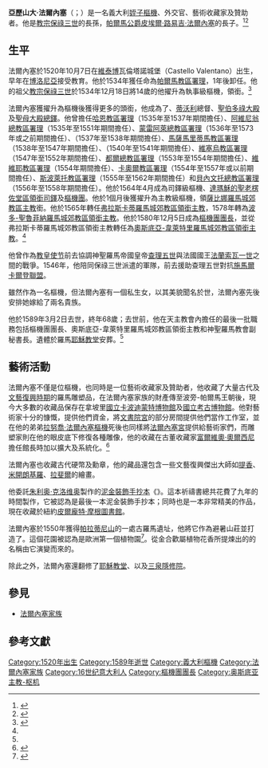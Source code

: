 {{Refimprove|time=2020-01-13T20:02:10+00:00}}
{{About|亞歷山大·法爾內塞樞機|其它同名的“亞歷山德羅·法爾內塞”（Alessandro Farnese）|亞歷山德羅·法爾內塞}}
{{NoteTA
|G1=地名
|1=zh-hant:都爾; zh-hans:图尔;
|2=zh-hk:葉理諾; zh-tw:業樂;
|3=zh-hk:安多尼; zh-mo:安多尼; zh-tw:安東尼;
}}
{{Infobox Christian leader
| type             = cardinal
| honorific-prefix =
| name             = 亞歷山大·法爾內塞<br />Alessandro Farnese
| honorific-suffix = 
| title            = [[樞機團團長|樞機團團長]]<br />[[天主教奧斯底亞羅馬城郊教區|奧斯底亞-韋萊特里羅馬城郊教區領銜主教]]
| image            = [[File:Cardinal_Farnese.jpg|250px]]
| caption          = 
| province         = 
| diocese          = 
| see              = 
| term_start       = 1580年12月5日
| term_end         = 1589年3月2日
| predecessor      = {{link-en|若望·莫羅內|Giovanni Morone|若望·葉理諾·莫羅內}}<ref name="Miranda_CardinalBishops">{{cite web |last1=Miranda |first1=Salvador |title=Suburbicarian Dioceses and Cardinal Patriarchs of Oriental Rite |url=https://webdept.fiu.edu/~mirandas/sub-sees.htm |publisher=Florida International University |accessdate=2020-01-13 |archiveurl=https://web.archive.org/web/20200113195921/https://webdept.fiu.edu/~mirandas/sub-sees.htm |archivedate=2020-01-13 |language=en |dead-url=no }}</ref>
| successor        = {{link-en|若望·安多尼·塞爾貝洛尼|Giovanni Antonio Serbelloni}}<ref name="Miranda_CardinalBishops" />
| other_post       = {{link-en|宗座文書院|Apostolic Chancery|神聖羅馬教會副秘書長}}（1535年－1589年）
| ordination       = 
| ordained_by      = 
| consecration     = 
| consecrated_by   = 
| cardinal         = 1534年12月18日
| created_cardinal_by = [[教宗保祿三世|教宗保祿三世]]
| rank             =  [[樞機|執事級樞機]]（1534年－1564年）<br />司鐸級樞機（1564年）<br />主教級樞機（1564年－1589年）
| previous_post    = [[天主教帕爾馬教區|帕爾馬教區署理]]（1534年－1535年）<br />{{link-en|魚市場的聖安傑洛堂|Sant'Angelo in Pescheria|魚市場的聖安傑洛執事區領銜執事}}（1534年－1551年）<br />[[天主教哈恩教區|哈恩教區署理]]（1535年－1537年）<br />[[天主教阿維尼翁總教區|阿維尼翁總教區署理]]（1535年－1551年）<br />[[天主教蒙雷阿萊總教區|蒙雷阿萊總教區署理]]（1536年－1573年或之前）<br />{{link-en|天主教比通托教區|Roman Catholic Diocese of Bitonto|比通托教區署理}}（1537年－1538年）<br />[[天主教馬薩馬里蒂馬-皮翁比諾教區|馬薩馬里蒂馬教區署理]]（1538年－1547年）<br />{{link-en|天主教卡韋隆教區|Roman Catholic Diocese of Cavaillon|卡韋隆教區署理}}（1540年－1541年）<br />[[天主教維塞烏教區|維塞烏教區署理]]（1547年－1552年）<br />[[天主教都爾總教區|都爾總教區署理]]（1553年－1554年）<br />[[天主教維維耶教區|維維耶教區署理]]（1554年）<br />[[天主教卡奧爾教區|卡奧爾教區署理]]（1554年－1557年或以前）<br />[[天主教斯波萊托-諾爾恰總教區|斯波萊托教區署理]]（1555年－1562年）<br />[[天主教貝內文托總教區|貝內文托總教區署理]]（1556年－1558年）<br />[[達瑪穌的聖老楞佐次級聖殿|達瑪穌的聖老楞佐堂區領銜司鐸]]（1564年）<br />[[樞機團|樞機團]]{{link-en|首席司鐸|Protopriest}}（1564年）<br />[[天主教薩比娜-波焦米爾泰托羅馬城郊教區|薩比娜羅馬城郊教區領銜主教]]（1564年－1565年）<br />[[天主教弗拉斯卡蒂羅馬城郊教區|弗拉斯卡蒂羅馬城郊教區領銜主教]]（1565年－1578年）<br />[[天主教波多-聖魯菲納羅馬城郊教區|波多-聖魯菲納羅馬城郊教區領銜主教]]（1578年－1580年）
| birth_name       = 
| birth_date       = {{birth date|1520|10|7}}
| birth_place      = [[維泰博|維泰博]]瓦倫塔諾城堡（Castello Valentano）
| death_date       = {{death date and age|1589|03|02|1520|10|7}}
| death_place      = [[羅馬|羅馬]]
| buried           = 羅馬[[耶穌教堂|耶穌教堂]]
| nationality      = 
| religion         = [[天主教|天主教]]
| residence        =
| parents          = 父：[[皮埃爾·路易吉·法爾內塞|皮埃爾·路易吉·法爾內塞]]<br />母：[[吉羅拉瑪·奧爾西尼|吉羅拉瑪·奧爾西尼]]
| alma_mater       = 
| motto            = 
| signature        = 
| coat_of_arms     = Coat of arms of Alejandro Farnesio.svg
}}

'''亞歷山大·法爾內塞'''（{{lang-it|Alessandro Farnese il Giovane}}；{{bd|1520年|10月7日|1589年|3月2日}}）是一名義大利[[姪子樞機|姪子樞機]]、外交官、藝術收藏家及贊助者。他是[[教宗保祿三世|教宗保祿三世]]的長孫，[[帕爾馬公爵|帕爾馬公爵]][[皮埃爾·路易吉·法爾內塞|皮埃爾·路易吉·法爾內塞]]的長子。<ref>{{cite book |first=Giovanna R. |last=Solari |first2=Frederic |last2=Tuten |title=The House of Farnese |location=New York |publisher=Doubleday |year=1968 }}</ref><ref>{{cite book |first=Clare |last=Robertson |title=‘Il Gran Cardinale’: Alessandro Farnese, Patron of the Arts |location=New Haven |publisher=Yale University Press |year=1992 |isbn=0300050453 }}</ref>

== 生平 ==
法爾內塞於1520年10月7日在[[維泰博|維泰博]]瓦倫塔諾城堡（Castello Valentano）出生，早年在[[博洛尼亞|博洛尼亞]]接受教育。他於1534年獲任命為[[天主教帕爾馬教區|帕爾馬教區署理]]，1年後卸任。他的祖父[[教宗保祿三世|教宗保祿三世]]於1534年12月18日將14歲的他擢升為執事級樞機，領{{link-en|魚市場的聖安傑洛堂|Sant'Angelo in Pescheria|魚市場的聖安傑洛執事區執事}}銜。<ref name="Miranda15341218">{{cite web |last1=Miranda |first1=Salvador |title=Consistory of December 18, 1534 (I) |url=https://webdept.fiu.edu/~mirandas/bios1534.htm |publisher=Florida International University |accessdate=2020-01-13 |archiveurl=https://web.archive.org/web/20200113152336/https://webdept.fiu.edu/~mirandas/bios1534.htm |archivedate=2020-01-13 |language=en |dead-url=no }}</ref>

法爾內塞獲擢升為樞機後獲得更多的頭銜，他成為了{{link-en|宗座文書院|Apostolic Chancery|神聖羅馬教會副秘書長}}、[[蒂沃利|蒂沃利]]總督、[[聖伯多祿大殿|聖伯多祿大殿]]及[[聖母大殿|聖母大殿總鐸]]。他曾擔任[[天主教哈恩教區|哈恩教區署理]]（1535年至1537年期間擔任）、[[天主教阿維尼翁總教區|阿維尼翁總教區署理]]（1535年至1551年期間擔任）、[[天主教蒙雷阿萊總教區|蒙雷阿萊總教區署理]]（1536年至1573年或之前期間擔任）、{{link-en|天主教比通托教區|Roman Catholic Diocese of Bitonto|比通托教區署理}}（1537年至1538年期間擔任）、[[天主教馬薩馬里蒂馬-皮翁比諾教區|馬薩馬里蒂馬教區署理]]（1538年至1547年期間擔任）、{{link-en|天主教卡韋隆教區|Roman Catholic Diocese of Cavaillon|卡韋隆教區署理}}（1540年至1541年期間擔任）、[[天主教維塞烏教區|維塞烏教區署理]]（1547年至1552年期間擔任）、[[天主教都爾總教區|都爾總教區署理]]（1553年至1554年期間擔任）、[[天主教維維耶教區|維維耶教區署理]]（1554年期間擔任）、[[天主教卡奧爾教區|卡奧爾教區署理]]（1554年至1557年或以前期間擔任）、[[天主教斯波萊托-諾爾恰總教區|斯波萊托教區署理]]（1555年至1562年期間擔任）和[[天主教貝內文托總教區|貝內文托總教區署理]]（1556年至1558年期間擔任）。他於1564年4月成為司鐸級樞機、[[達瑪穌的聖老楞佐次級聖殿|達瑪穌的聖老楞佐堂區領銜司鐸]]及[[樞機團|樞機團]]{{link-en|首席司鐸|Protopriest}}。他於1個月後獲擢升為主教級樞機，領[[天主教薩比娜-波焦米爾泰托羅馬城郊教區|薩比娜羅馬城郊教區主教]]銜。他於1565年轉任[[天主教弗拉斯卡蒂羅馬城郊教區|弗拉斯卡蒂羅馬城郊教區領銜主教]]，1578年轉為[[天主教波多-聖魯菲納羅馬城郊教區|波多-聖魯菲納羅馬城郊教區領銜主教]]。他於1580年12月5日成為[[樞機團團長|樞機團團長]]，並從弗拉斯卡蒂羅馬城郊教區領銜主教轉任為[[天主教奧斯底亞羅馬城郊教區|奧斯底亞-韋萊特里羅馬城郊教區領銜主教]]。<ref name="Miranda15341218" />

他曾作為[[教皇使节|教皇使节]]前去協調神聖羅馬帝國皇帝[[卡爾五世_(神聖羅馬帝國)|查理五世]]與法國國王[[法蘭索瓦一世|法蘭索瓦一世]]之間的戰爭。1546年，他陪同保祿三世派遣的軍隊，前去援助查理五世對抗[[施馬爾卡爾登聯盟|施馬爾卡爾登聯盟]]。

雖然作為一名樞機，但法爾內塞有一個私生女{{Tsl|it|Clelia Farnese|克萊莉亞·法爾內塞}}，以其美貌聞名於世，法爾內塞先後安排她嫁給了兩名貴族。

他於1589年3月2日去世，終年68歲；去世前，他在天主教會內擔任的最後一批職務包括樞機團團長、奧斯底亞-韋萊特里羅馬城郊教區領銜主教和神聖羅馬教會副秘書長。遺體於羅馬[[耶穌教堂|耶穌教堂]]安葬。<ref name="Miranda15341218" />

==藝術活動==
法爾內塞不僅是位樞機，也同時是一位藝術收藏家及贊助者，他收藏了大量古代及[[文藝復興時期|文藝復興時期]]的羅馬雕塑品，在法爾內塞家族的財產傳至波旁-帕爾馬王朝後，現今大多數的收藏品保存在拿坡里[[卡波迪蒙特美術館|國立卡波迪蒙特博物館]]及[[拿坡里國立考古博物館|國立考古博物館]]。他對藝術家十分的慷慨，提供他們資金，將[[文書院宮|文書院宮]]的部分房間提供他們當作工作室，並在他的弟弟[[拉努喬·法爾內塞_(樞機)|拉努喬·法爾內塞樞機]]死後也同樣將[[法爾內塞宮|法爾內塞宮]]提供給藝術家們，而雕塑家則在他的眼皮底下修復各種雕像，他的收藏在古董收藏家[[富爾維奧·奧爾西尼|富爾維奧·奧爾西尼]]擔任館長時加以擴大及系統化。<ref>{{cite book |first=Christina |last=Riebesell |title=Die Sammlung des Kardinal Farnese: Ein ‘Studio’ für Künstler und Gelehrte |location=Weinheim |publisher=VCH, Acta Humaniora |year=1989 |isbn=352717656X }}</ref>

法爾內塞也收藏古代硬幣及勳章，他的藏品還包含一些文藝復興傑出大師如[[提香|提香]]、[[米開朗基羅|米開朗基羅]]、[[拉斐爾|拉斐爾]]的繪畫。

他委託[[朱利奥·克洛维奥|朱利奥·克洛维奥]]製作的[[泥金裝飾手抄本|泥金裝飾手抄本]]《{{Tsl|en|Farnese Hours|法爾內塞的祈禱書}}》。這本祈禱書總共花費了九年的時間製作，它被認為是最後一本泥金裝飾手抄本；同時也是一本非常精美的作品，現在收藏於紐約[[皮爾龐特·摩根圖書館|皮爾龐特·摩根圖書館]]。

法爾內塞於1550年獲得[[帕拉蒂尼山|帕拉蒂尼山]]的一處古羅馬遺址，他將它作為避暑山莊並打造了{{Tsl|en|Farnese Gardens|法爾內塞花園}}。這個花園被認為是歐洲第一個植物園<ref>{{Cite web |url=http://www.aviewoncities.com/rome/palatinehill.htm |title=帕拉蒂尼山的歷史 |accessdate=2014-06-10 |archive-date=2020-05-08 |archive-url=https://web.archive.org/web/20200508100739/http://www.aviewoncities.com/rome/palatinehill.htm |dead-url=no }}</ref>。從金合歡屬植物花香所提煉出的{{Tsl|en|farnesol|金合歡醇}}的名稱由它演變而來的。

除此之外，法爾內塞還翻修了[[耶穌教堂|耶穌教堂]]、{{Tsl|en|Villa Farnese|法爾內塞別墅}}以及[[三泉隱修院|三泉隱修院]]。

== 參見 ==
* [[法爾內塞家族|法爾內塞家族]]

== 參考文獻 ==
{{reflist}}

{{Authority control}}
[[Category:1520年出生|Category:1520年出生]]
[[Category:1589年逝世|Category:1589年逝世]]
[[Category:義大利樞機|Category:義大利樞機]]
[[Category:法爾內塞家族|Category:法爾內塞家族]]
[[Category:16世纪意大利人|Category:16世纪意大利人]]
[[Category:樞機團團長|Category:樞機團團長]]
[[Category:奥斯底亚主教-枢机|Category:奥斯底亚主教-枢机]]